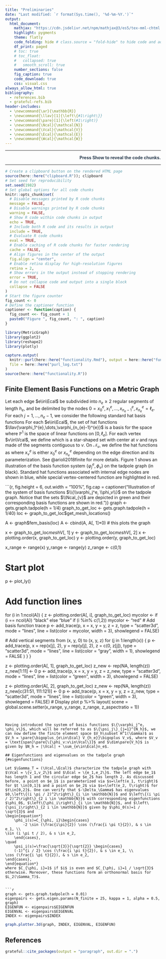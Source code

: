```yaml
---
title: "Preliminaries"
date: "Last modified: `r format(Sys.time(), '%d-%m-%Y.')`"
output:
  html_document:
    mathjax: "https://cdn.jsdelivr.net/npm/mathjax@3/es5/tex-mml-chtml.js"
    highlight: pygments
    theme: flatly
    code_folding: hide # class.source = "fold-hide" to hide code and add a button to show it
    df_print: paged
    # toc: true
    # toc_float:
    #   collapsed: true
    #   smooth_scroll: true
    number_sections: false
    fig_caption: true
    code_download: true
    css: visual.css
always_allow_html: true
bibliography: 
  - references.bib
  - grateful-refs.bib
header-includes:
  - \newcommand{\ar}{\mathbb{R}}
  - \newcommand{\llav}[1]{\left\{#1\right\}}
  - \newcommand{\pare}[1]{\left(#1\right)}
  - \newcommand{\Ncal}{\mathcal{N}}
  - \newcommand{\Vcal}{\mathcal{V}}
  - \newcommand{\Ecal}{\mathcal{E}}
  - \newcommand{\Wcal}{\mathcal{W}}
---
```



<div style="color: #2c3e50; text-align: right;">
********  
<strong>Press Show to reveal the code chunks.</strong>  

********
</div>


```r
# Create a clipboard button on the rendered HTML page
source(here::here("clipboard.R")); clipboard
# Set seed for reproducibility
set.seed(1982) 
# Set global options for all code chunks
knitr::opts_chunk$set(
  # Disable messages printed by R code chunks
  message = FALSE,    
  # Disable warnings printed by R code chunks
  warning = FALSE,    
  # Show R code within code chunks in output
  echo = TRUE,        
  # Include both R code and its results in output
  include = TRUE,     
  # Evaluate R code chunks
  eval = TRUE,       
  # Enable caching of R code chunks for faster rendering
  cache = FALSE,      
  # Align figures in the center of the output
  fig.align = "center",
  # Enable retina display for high-resolution figures
  retina = 2,
  # Show errors in the output instead of stopping rendering
  error = TRUE,
  # Do not collapse code and output into a single block
  collapse = FALSE
)
# Start the figure counter
fig_count <- 0
# Define the captioner function
captioner <- function(caption) {
  fig_count <<- fig_count + 1
  paste0("Figure ", fig_count, ": ", caption)
}
```

```r
library(MetricGraph)
library(ggplot2)
library(reshape2)
library(plotly)
```


```r
capture.output(
  knitr::purl(here::here("functionality.Rmd"), output = here::here("functionality.R")),
  file = here::here("purl_log.txt")
)
source(here::here("functionality.R"))
```


## Finite Element Basis Functions on a Metric Graph {#fem-basis}

Let each edge $e\in\Ecal$ be subdivided into $n_{e}\geq 2$ regular segments of length $h_{e}$, and be delimited by the nodes $0 = x_0^{e},x_1^{e},\dots,x_{n_{e}-1}^{e}, x_{n_{e}}^{e} = \ell_{e}$. For each $j = 1,\dots,n_{e}-1$, we consider the following standard hat basis functions 
\begin{equation*}
    \varphi_j^{e}(x)=\begin{cases}
        1-\dfrac{|x_j^{e}-x|}{h_{e}},&\text{ if }x_{j-1}^{e}\leq x\leq x_{j+1}^{e},\\
        0,&\text{ otherwise}.
    \end{cases}
\end{equation*}
For each $e\in\Ecal$, the set of hat functions $\llav{\varphi_1^{e},\dots,\varphi_{n_{e}-1}^{e}}$ is a basis for the space
\begin{equation*}
    V_{h_{e}} = \llav{w\in H_0^1(e)\;\Big|\;\forall j = 0,1,\dots,n_{e}-1:w|_{[x_j^{e}, x_{j+1}^{e}]}\in\mathbb{P}^1},
\end{equation*}
where $\mathbb{P}^1$ is the space of linear functions on $[0,\ell_{e}]$. For each vertex $v\in\Vcal$, we define
\begin{equation*}
    \Ncal_v = \llav{\bigcup_{e\in\llav{e\in\Ecal_v: v = x_0^e}}[v,x_1^e]}\bigcup\llav{\bigcup_{e\in\llav{e\in\Ecal_v: v = x^e_{n_e}}}[x^e_{n_e-1},v]},
\end{equation*}
which is a star-shaped set with center at $v$ and rays made of the segments contiguous to $v$. On $\mathcal{N}_v$, we define the hat functions as
\begin{equation*}
    \phi_v(x)=\begin{cases}
        1-\dfrac{|x_v^{e}-x|}{h_{e}},&\text{ if }x\in\mathcal{N}_v\cap e \text{ and }e\in\Ecal_v,\\
        0,&\text{ otherwise},
    \end{cases}
\end{equation*}
where $x_v^e$ is either $x_0^e$ or $x_{n_e}^e$ depending on the edge direction and its parameterization. See @arioli2018finite for more details. Figure 1 shows an illustration of the basis function system $\{\varphi_j^e, \phi_v\}$ on the tadpole graph (in black). Standard hat functions associated with internal edge nodes are shown in blue, while special vertex-centered function are highlighted in red.

```{r, fig.height = 6, out.width = "100%", fig.cap = captioner("Illustration of the system of basis functions $\\{\\varphi_j^e, \\phi_v\\}$ on the tadpole graph. Notice that the sets $\\Ncal_{v}$ are depicted in green and their corresponding basis functions are shown in red.")}
graph <- gets.graph.tadpole(h = 1/4)
graph_to_get_loc <- gets.graph.tadpole(h = 1/40)
loc <- graph_to_get_loc$get_mesh_locations()


A <- graph$fem_basis(loc)
A <- cbind(A, A[, 1]*0)  # this plots the graph

x <- graph_to_get_loc$mesh$V[, 1]
y <- graph_to_get_loc$mesh$V[, 2]
x <- plotting.order(x, graph_to_get_loc)
y <- plotting.order(y, graph_to_get_loc)

x_range <- range(x)
y_range <- range(y)
z_range <- c(0,1)

# Start plot
p <- plot_ly()

# Add function lines
for (i in 1:ncol(A)) {
  z <- plotting.order(A[, i], graph_to_get_loc)
  mycolor <- if (i == ncol(A)) "black" else "blue"
  if (i %in% c(1,2)) mycolor <- "red"
  # Add basis function trace
  p <- add_trace(p, x = x, y = y, z = z, type = "scatter3d", mode = "lines",
                 line = list(color = mycolor, width = 3), showlegend = FALSE)
  
  # Add vertical segments from (x, y, 0) to (x, y, z)
  for (j in 1:length(x)) {
    p <- add_trace(p,
      x = rep(x[j], 2),
      y = rep(y[j], 2),
      z = c(0, z[j]),
      type = "scatter3d",
      mode = "lines",
      line = list(color = "gray", width = 1),
      showlegend = FALSE
    )
  }
}

z <- plotting.order(A[, 1], graph_to_get_loc)
z_new <- rep(NA, length(z))
z_new[1:11] <- 0
p <- add_trace(p, x = x, y = y, z = z_new, type = "scatter3d", mode = "lines",
                 line = list(color = "green", width = 3), showlegend = FALSE)

z <- plotting.order(A[, 2], graph_to_get_loc)
z_new <- rep(NA, length(z))
z_new[c(31:51, 111:121)] <- 0
p <- add_trace(p, x = x, y = y, z = z_new, type = "scatter3d", mode = "lines",
                 line = list(color = "green", width = 3), showlegend = FALSE)
# Display plot
p %>% layout(
    scene = global.scene.setter(x_range, y_range, z_range, z_aspectratio = 1))

```


Having introduced the system of basis functions $\{\varphi_j^e, \phi_v\}$, which will be referred to as $\{\psi_j\}_{j=1}^{N_h}$, we can now define the finite element space $V_h\subset H^1(\Gamma)$ as $V_h = \pare{\bigoplus_{e\in\Ecal} V_{h_e}}\bigoplus V_v$, where $V_v = \text{span}\pare{\{\phi_v:v\in\Vcal\}}$ and $\dim\pare{V_h}$ is given by $N_h = |\Vcal| + \sum_{e\in\Ecal}n_e$.

## Eigenfunctions and eigenvalues on the tadpole graph {#eigenfunctions}

Let $\Gamma_T = (\Vcal,\Ecal)$ characterize the tadpole graph with $\Vcal = \{v_1,v_2\}$ and $\Ecal = \{e_1,e_2\}$. The left edge $e_1$ has length 1 and the circular edge $e_2$ has length 2. As discussed before, a point on $e_1$ is parameterized via $s=\left(e_1, t\right)$ for $t \in[0,1]$ and a point on $e_2$ via $s=\left(e_2, t\right)$ for $t\in[0,2]$. One can verify that $-\Delta_\Gamma$ has eigenvalues $0,\left\{(i \pi / 2)^2\right\}_{i \in \mathbb{N}}$ and $\left\{(i \pi / 2)^2\right\}_{2 i \in \mathbb{N}}$ with corresponding eigenfunctions $\phi_0$, $\left\{\phi_i\right\}_{i \in \mathbb{N}}$, and $\left\{\psi_i\right\}_{2 i \in \mathbb{N}}$ given by $\phi_0(s)=1 / \sqrt{3}$ and 
\begin{equation*}
    \phi_i(s)=C_{\phi, i}\begin{cases}
        -2 \sin (\frac{i\pi}{2}) \cos (\frac{i \pi t}{2}), & s \in e_1, \\
\sin (i \pi t / 2), & s \in e_2,
    \end{cases},
\quad 
    \psi_i(s)=\frac{\sqrt{3}}{\sqrt{2}} \begin{cases}
    (-1)^{i / 2} \cos (\frac{i \pi t}{2}), & s \in e_1, \\
\cos (\frac{i \pi t}{2}), & s \in e_2,
\end{cases},
\end{equation*}
where $C_{\phi, i}=1$ if $i$ is even and $C_{\phi, i}=1 / \sqrt{3}$ otherwise. Moreover, these functions form an orthonormal basis for $L_2(\Gamma_T)$.


```r
graph <- gets.graph.tadpole(h = 0.01)
eigenpairs <- gets.eigen.params(N_finite = 25, kappa = 1, alpha = 0.5, graph)
EIGENFUN <- eigenpairs$EIGENFUN
EIGENVAL <- eigenpairs$EIGENVAL
INDEX <- eigenpairs$INDEX
```


```r
graph.plotter.3d(graph, INDEX, EIGENVAL, EIGENFUN)
```

## References

```r
grateful::cite_packages(output = "paragraph", out.dir = ".")
```


